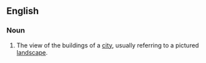 ==English==

===Noun===
{{en-noun}}

#The view of the buildings of a [[city]], usually referring to a pictured [[landscape]].
